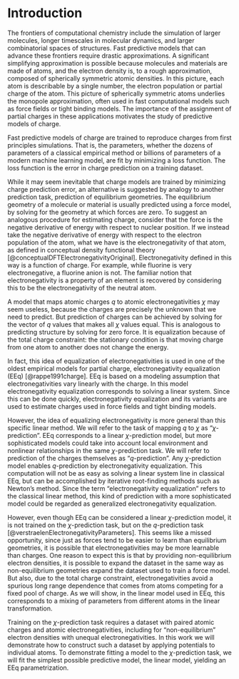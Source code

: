 # Introduction

The frontiers of computational chemistry include the simulation of larger molecules, longer timescales in molecular dynamics, and larger combinatorial spaces of structures.
Fast predictive models that can advance these frontiers require drastic approximations.
A significant simplifying approximation is possible because molecules and materials are made of atoms, and the electron density is, to a rough approximation, composed of spherically symmetric atomic densities.
In this picture, each atom is describable by a single number, the electron population or partial charge of the atom.
This picture of spherically symmetric atoms underlies the monopole approximation, often used in fast computational models such as force fields or tight binding models.
The importance of the assignment of partial charges in these applications motivates the study of predictive models of charge.

Fast predictive models of charge are trained to reproduce charges from first principles simulations.
That is, the parameters, whether the dozens of parameters of a classical empirical method or billions of parameters of a modern machine learning model, are fit by minimizing a loss function.
The loss function is the error in charge prediction on a training dataset.

While it may seem inevitable that charge models are trained by minimizing charge prediction error, an alternative is suggested by analogy to another prediction task, prediction of equilibrium geometries.
The equilibrium geometry of a molecule or material is usually predicted using a force model, by solving for the geometry at which forces are zero.
To suggest an analogous procedure for estimating charge, consider that the force is the negative derivative of energy with respect to nuclear position.
If we instead take the negative derivative of energy with respect to the electron population of the atom, what we have is the electronegativity of that atom, as defined in conceptual density functional theory [@conceptualDFTElectronegativityOriginal].
Electronegativity defined in this way is a function of charge.
For example, while fluorine is very electronegative, a fluorine anion is not.
The familiar notion that electronegativity is a property of an element is recovered by considering this to be the electronegativity of the neutral atom.

A model that maps atomic charges $q$ to atomic electronegativities $\chi$ may seem useless, because the charges are precisely the unknown that we need to predict.
But prediction of charges can be achieved by solving for the vector of $q$ values that makes all $\chi$ values equal.
This is analogous to predicting structure by solving for zero force.
It is equalization because of the total charge constraint: the stationary condition is that moving charge from one atom to another does not change the energy.

In fact, this idea of equalization of electronegativities is used in one of the oldest empirical models for partial charge, electronegativity equalization (EEq) [@rappe1991charge].
EEq is based on a modeling assumption that electronegativities vary linearly with the charge.
In this model electronegativity equalization corresponds to solving a linear system.
Since this can be done quickly, electronegativity equalization and its variants are used to estimate charges used in force fields and tight binding models.

However, the idea of equalizing electronegativity is more general than this specific linear method.
We will refer to the task of mapping $q$ to $\chi$ as "$\chi$-prediction".
EEq corresponds to a linear $\chi$-prediction model, but more sophisticated models could take into account local environment and nonlinear relationships in the same $\chi$-prediction task.
We will refer to prediction of the charges themselves as "$q$-prediction".
Any $\chi$-prediction model enables $q$-prediction by electronegativity equalization.
This computation will not be as easy as solving a linear system line in classical EEq, but can be accomplished by iterative root-finding methods such as Newton's method.
Since the term "electronegativity equalization" refers to the classical linear method, this kind of prediction with a more sophisticated model could be regarded as generalized electronegativity equalization.

However, even though EEq can be considered a linear $\chi$-prediction model, it is not trained on the $\chi$-prediction task, but on the $q$-prediction task [@verstraelenElectronegativityParameters].
This seems like a missed opportunity, since just as forces tend to be easier to learn than equilibrium geometries, it is possible that electronegativities may be more learnable than charges.
One reason to expect this is that by providing non-equilibrium electron densities, it is possible to expand the dataset in the same way as non-equilibrium geometries expand the dataset used to train a force model.
But also, due to the total charge constraint, electronegativities avoid a spurious long range dependence that comes from atoms competing for a fixed pool of charge.
As we will show, in the linear model used in EEq, this corresponds to a mixing of parameters from different atoms in the linear transformation.

Training on the $\chi$-prediction task requires a dataset with paired atomic charges and atomic electronegativities, including for "non-equilibrium" electron densities with unequal electronegativities.
In this work we will demonstrate how to construct such a dataset by applying potentials to individual atoms.
To demonstrate fitting a model to the $\chi$-prediction task, we will fit the simplest possible predictive model, the linear model, yielding an EEq parametrization.
